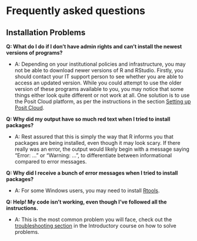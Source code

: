# Frequently asked questions

## Installation Problems

**Q: What do I do if I don't have admin rights and can't install the
newest versions of programs?**

-   A: Depending on your institutional policies and infrastructure, you
    may not be able to download newer versions of R and RStudio.
    Firstly, you should contact your IT support person to see whether
    you are able to access an updated version. While you could attempt
    to use the older version of these programs available to you, you may
    notice that some things either look quite different or not work at
    all. One solution is to use the Posit Cloud platform, as per the
    instructions in the section [Setting up Posit
    Cloud](#setting-up-rstudio-cloud).

**Q: Why did my output have so much red text when I tried to install
packages?**

-   A: Rest assured that this is simply the way that R informs you that
    packages are being installed, even though it may look scary. If
    there really was an error, the output would likely begin with a
    message saying "Error: ..." or "Warning: ...", to differentiate
    between informational compared to error messages.

**Q: Why did I receive a bunch of error messages when I tried to install
packages?**

-   A: For some Windows users, you may need to install
    [Rtools](https://cran.r-project.org/index.html).

**Q: Help! My code isn't working, even though I've followed all the
instructions.**

-   A: This is the most common problem you will face, check out the
    [troubleshooting
    section](https://r-cubed-intro.rostools.org/sessions/project-management.html#encountering-problems-and-finding-help)
    in the Introductory course on how to solve problems.
